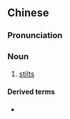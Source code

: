 {{also|高跷}}
==Chinese==
{{zh-forms|s=高跷}}

===Pronunciation===
{{zh-pron
|m=gāoqiāo
|cat=n
}}

===Noun===
{{zh-noun}}

# [[stilts]]

====Derived terms====
* {{zh-l|彈簧單高蹺}}